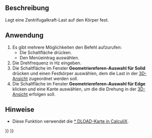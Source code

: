 <languages/>

{{Docnav/de
|[[FEM_ConstraintPressure/de|RandbedingungDruck]]
|[[FEM_ConstraintSelfWeight/de|RandbedingungEigengewicht]]
|[[FEM_Workbench/de|FEM]]
|IconL=FEM_ConstraintPressure.svg
|IconR=FEM_ConstraintSelfWeight.svg
|IconC=Workbench_FEM.svg
}}

{{GuiCommandContainer|
{{GuiCommand/de
|Name=FEM ConstraintCentrif
|Name/de=FEM RandbedingungZentrif
|MenuLocation=Modell → Mechanische Randbedingungen und Lasten → Zentrifugale Last
|Workbenches=[[FEM_Workbench/de|FEM]]
|Shortcut=
|Version=0.20
|SeeAlso=
}}
{{GuiCommandFemInfo/de
|Solvers=CalculiX
}}
}}

<span id="Description"></span>
==Beschreibung==

Legt eine Zentrifugalkraft-Last auf den Körper fest.

<span id="Usage"></span>
==Anwendung==

#Es gibt mehrere Möglichkeiten den Befehl aufzurufen:
#* Die Schaltfläche {{Button|[[Image:FEM_ConstraintCentrif.svg|16px]] [[FEM_ConstraintCentrif/de|Zentrifugale Last]]}} drücken.
#* Den Menüeintrag {{MenuCommand|Modell → Mechanische Randbedingungen und Belastungen → [[Image:FEM_ConstraintCentrif.svg|16px]] Zentrifugale Last}} auswählen.
# Die Drehfrequenz in Hz eingeben.
# Die Schaltfläche {{Button|Hinzufügen}} im Fenster '''Geometriereferen-Auswahl für Solid''' drücken und einen Festkörper auswählen, dem die Last in der [[3D_view/de|3D-Ansicht]] zugeordnet werden soll.
# Die Schaltfläche {{Button|Hinzufügen}} im Fenster '''Geometriereferen-Auswahl für Edge''' klicken und eine Kante auswählen, um die die Drehung in der [[3D_view|3D-Ansicht]] erfolgen soll.

<span id="Notes"></span>
==Hinweise==

* Diese Funktion verwendet die [https://web.mit.edu/calculix_v2.7/CalculiX/ccx_2.7/doc/ccx/node190.html * DLOAD-Karte in CalculiX].


{{Docnav/de
|[[FEM_ConstraintPressure/de|RandbedingungDruck]]
|[[FEM_ConstraintSelfWeight/de|RandbedingungEigengewicht]]
|[[FEM_Workbench/de|FEM]]
|IconL=FEM_ConstraintPressure.svg
|IconR=FEM_ConstraintSelfWeight.svg
|IconC=Workbench_FEM.svg
}}

{{FEM_Tools_navi{{#translation:}}}}
{{Userdocnavi{{#translation:}}}}